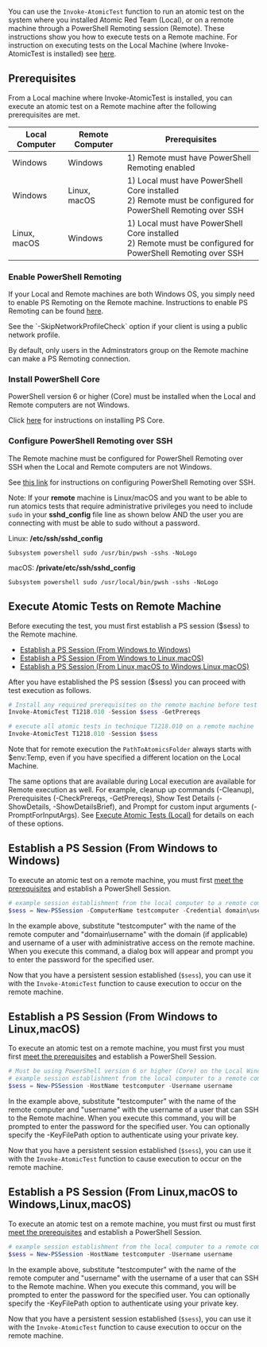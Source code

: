 
You can use the `Invoke-AtomicTest` function to run an atomic test on the system where you installed Atomic Red Team (Local), or on a remote machine through a PowerShell Remoting session (Remote). These instructions show you how to execute tests on a Remote machine. For instruction on executing tests on the Local Machine (where Invoke-AtomicTest is installed) see [here](/invoke-atomicredteam/execute-tests-locally).

## Prerequisites

From a Local machine where Invoke-AtomicTest is installed, you can execute an atomic test on a Remote machine after the following prerequisites are met.

| Local Computer  | Remote Computer | Prerequisites |
| ------------- | ------------- | ------------- |
| Windows | Windows | 1) Remote must have PowerShell Remoting enabled |
| Windows | Linux, macOS | 1) Local must have PowerShell Core installed <br/>2) Remote must be configured for PowerShell Remoting over SSH |
| Linux, macOS | Windows | 1) Local must have PowerShell Core installed <br/>2) Remote must be configured for PowerShell Remoting over SSH |

### Enable PowerShell Remoting

If your Local and Remote machines are both Windows OS, you simply need to enable PS Remoting on the Remote machine.
Instructions to enable PS Remoting can be found [here](https://docs.microsoft.com/en-us/powershell/module/microsoft.powershell.core/enable-psremoting).

<Callout>
  See the `-SkipNetworkProfileCheck` option if your client is using a public network profile.
</Callout>

By default, only users in the Adminstrators group on the Remote machine can make a PS Remoting connection.

### Install PowerShell Core

PowerShell version 6 or higher (Core) must be installed when the Local and Remote computers are not Windows.

Click [here](https://docs.microsoft.com/en-us/powershell/scripting/install/installing-powershell) for instructions on installing PS Core.

### Configure PowerShell Remoting over SSH

The Remote machine must be configured for PowerShell Remoting over SSH when the Local and Remote computers are not Windows.

See [this link](https://docs.microsoft.com/en-us/powershell/scripting/learn/remoting/ssh-remoting-in-powershell-core) for instructions on configuring PowerShell Remoting over SSH.

Note: If your **remote** machine is Linux/macOS and you want to be able to run atomics tests that require administrative privileges you need to include `sudo` in your **sshd_config** file line as shown below AND the user you are connecting with must be able to sudo without a password.

Linux: **/etc/ssh/sshd_config**

`Subsystem powershell sudo /usr/bin/pwsh -sshs -NoLogo`

macOS: **/private/etc/ssh/sshd_config**

`Subsystem powershell sudo /usr/local/bin/pwsh -sshs -NoLogo`

## Execute Atomic Tests on Remote Machine

Before executing the test, you must first establish a PS session ($sess) to the Remote machine.

* [Establish a PS Session (From Windows to Windows)](/invoke-atomicredteam/execute-tests-remotely#establish-a-ps-session-from-windows-to-windows)
* [Establish a PS Session (From Windows to Linux,macOS)](/invoke-atomicredteam/execute-tests-remotely#establish-a-ps-session-from-windows-to-linuxmacos)
* [Establish a PS Session (From Linux,macOS to Windows,Linux,macOS)](/invoke-atomicredteam/execute-tests-remotely#establish-a-ps-session--from-linuxmacos-to-windowslinuxmacos)

After you have established the PS session ($sess) you can proceed with test execution as follows.

```powershell copy
# Install any required prerequisites on the remote machine before test execution
Invoke-AtomicTest T1218.010 -Session $sess -GetPrereqs

# execute all atomic tests in technique T1218.010 on a remote machine
Invoke-AtomicTest T1218.010 -Session $sess
```

Note that for remote execution the `PathToAtomicsFolder` always starts with $env:Temp, even if you have specified a different location on the Local Machine.

The same options that are available during Local execution are available for Remote execution as well. For example, cleanup up commands (-Cleanup), Prerequisites (-CheckPrereqs, -GetPrereqs), Show Test Details (-ShowDetails, -ShowDetailsBrief), and Prompt for custom input arguments (-PromptForInputArgs). See [Execute Atomic Tests (Local)](https://github.com/redcanaryco/invoke-atomicredteam/wiki/Execute-Atomic-Tests-(Local)) for details on each of these options.

## Establish a PS Session (From Windows to Windows)

To execute an atomic test on a remote machine, you must first [meet the prerequisites](https://github.com/redcanaryco/invoke-atomicredteam/wiki/Execute-Atomic-Tests-(Remote)#prerequisites) and establish a PowerShell Session.

```powershell copy
# example session establishment from the local computer to a remote computer named 'testcomputer'
$sess = New-PSSession -ComputerName testcomputer -Credential domain\username
```

In the example above, substitute "testcomputer" with the name of the remote computer and "domain\username" with the domain (if applicable) and username of a user with administrative access on the remote machine. When you execute this command, a dialog box will appear and prompt you to enter the password for the specified user.

Now that you have a persistent session established (`$sess`), you can use it with the `Invoke-AtomicTest` function to cause execution to occur on the remote machine.

## Establish a PS Session (From Windows to Linux,macOS)

To execute an atomic test on a remote machine, you must first you must first [meet the prerequisites](https://github.com/redcanaryco/invoke-atomicredteam/wiki/Execute-Atomic-Tests-(Remote)#prerequisites) and establish a PowerShell Session.

```powershell copy
# Must be using PowerShell version 6 or higher (Core) on the Local Windows Machine
# example session establishment from the local computer to a remote computer named 'testcomputer'
$sess = New-PSSession -HostName testcomputer -Username username
```

In the example above, substitute "testcomputer" with the name of the remote computer and "username" with the username of a user that can SSH to the Remote machine. When you execute this command, you will be prompted to enter the password for the specified user. You can optionally specify the -KeyFilePath option to authenticate using your private key.

Now that you have a persistent session established (`$sess`), you can use it with the `Invoke-AtomicTest` function to cause execution to occur on the remote machine.

## Establish a PS Session  (From Linux,macOS to Windows,Linux,macOS)

To execute an atomic test on a remote machine, you must first ou must first [meet the prerequisites](https://github.com/redcanaryco/invoke-atomicredteam/wiki/Execute-Atomic-Tests-(Remote)#prerequisites) and establish a PowerShell Session.

```powershell copy
# example session establishment from the local computer to a remote computer named 'testcomputer'
$sess = New-PSSession -HostName testcomputer -Username username
```

In the example above, substitute "testcomputer" with the name of the remote computer and "username" with the username of a user that can SSH to the Remote machine. When you execute this command, you will be prompted to enter the password for the specified user. You can optionally specify the -KeyFilePath option to authenticate using your private key.

Now that you have a persistent session established (`$sess`), you can use it with the `Invoke-AtomicTest` function to cause execution to occur on the remote machine.
